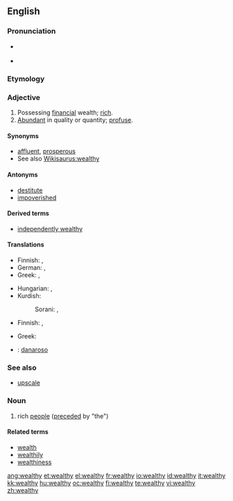 ==English==

===Pronunciation===
* {{a|US}} {{IPA|/ˈwɛlθ.i/}}
* {{rhymes|ɛlθi}}

===Etymology===
{{suffix|wealth|y}}

===Adjective===
{{wikipedia}}
{{en-adj|wealthi|er|more}}

# Possessing [[financial]] wealth; [[rich]].
# [[abundant|Abundant]] in quality or quantity; [[profuse]].

====Synonyms====
* [[affluent]], [[prosperous]]
* See also [[Wikisaurus:wealthy]]

====Antonyms====
* [[destitute]]
* [[impoverished]]

====Derived terms====
* [[independently wealthy]]

====Translations====
{{trans-top|rich}}
* Finnish: {{t+|fi|varakas}}, {{t+|fi|äveriäs}}
* German: {{t+|de|wohlhabend}}, {{t+|de|reich}}
* Greek: {{t+|el|πλούσιος||tr=ploúsios|sc=Grek}}, {{t|el|εύπορος||tr=éfporos|sc=Grek}}
{{trans-mid}}
* Hungarian: {{t+|hu|gazdag}}, {{t-|hu|vagyonos}}
* Kurdish:
*: Sorani: {{t|ku|دۆڵه‌مه‌ند|tr=dollemend|sc=ku-Arab}}, {{t|ku|خاوه‌ن پاره‌|tr=xawen pare|sc=ku-Arab}}
{{trans-bottom}}

{{trans-top|abundant}}
* Finnish: {{t+|fi|varakas}}, {{t+|fi|äveriäs}}
{{trans-mid}}
* Greek: {{t+|el|πλούσιος||tr=ploúsios|sc=Grek}}
{{trans-bottom}}

{{checktrans-top}}
* {{ttbc|Italian}}: [[danaroso]]
{{checktrans-bottom}}

===See also===
* [[upscale]]

===Noun===
{{en-noun|-}}

# rich [[people]] ([[precede]]d by "the")

====Related terms====
* [[wealth]]
* [[wealthily]]
* [[wealthiness]]

[[ang:wealthy]]
[[et:wealthy]]
[[el:wealthy]]
[[fr:wealthy]]
[[io:wealthy]]
[[id:wealthy]]
[[it:wealthy]]
[[kk:wealthy]]
[[hu:wealthy]]
[[oc:wealthy]]
[[fi:wealthy]]
[[te:wealthy]]
[[vi:wealthy]]
[[zh:wealthy]]